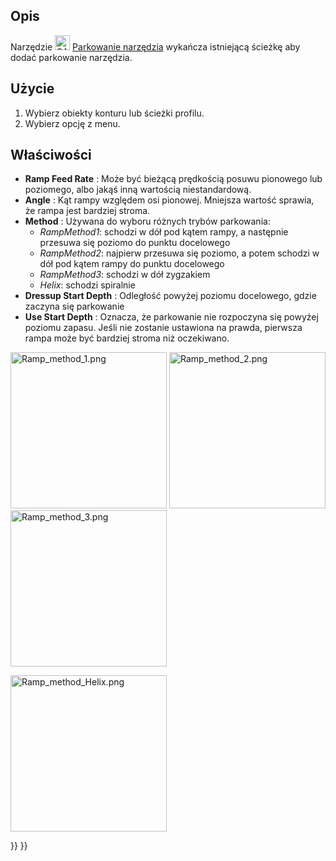 <languages/>

{{Docnav/pl
|[[CAM_DressupLeadInOut/pl|Ulepszenie wprowadzenia / wyprowadzenia]]
|[[CAM_DressupTag/pl|Ulepszenie - znacznik]]
|[[CAM_Workbench/pl|środowisko pracy CAM]]
|IconL=CAM_DressupLeadInOut.svg
|IconR=CAM_DressupTag.svg
|IconC=Workbench_CAM.svg
}}

{{GuiCommand/pl
|Name=CAM DressupRampEntry
|Name/pl=CAM: Ulepszenie - parkowanie narzędzia
|MenuLocation=CAM → Operacje wykańczające ścieżki → Parkowanie narzędzia
|Workbenches=[[CAM_Workbench/pl|CAM]]
|SeeAlso=[[CAM_DressupTag/pl|CAM: Ulepszenie - znacznik]], [[CAM_DressupDogbone/pl|CAM: Ulepszenie - nadcięcie w narożnikach]], [[CAM_DressupDragKnife/pl|CAM: Ulepszenie - Rylec]]
}}

<span id="Description"></span>
==Opis==

Narzędzie [[Image:CAM_DressupRampEntry.svg|24px]] [[CAM_DressupRampEntry/pl|Parkowanie narzędzia]] wykańcza istniejącą ścieżkę aby dodać parkowanie narzędzia.

<span id="Usage"></span>
==Użycie==

# Wybierz obiekty konturu lub ścieżki profilu.
# Wybierz opcję {{MenuCommand|CAM → Operacje wykańczające ścieżki → [[Image:CAM_DressupRampEntry.svg|16px]] RampEntry}} z menu.

<span id="Properties"></span>
==Właściwości==

*'''Ramp Feed Rate''' : Może być bieżącą prędkością posuwu pionowego lub poziomego, albo jakąś inną wartością niestandardową.
*'''Angle''' : Kąt rampy względem osi pionowej. Mniejsza wartość sprawia, że rampa jest bardziej stroma.
*'''Method''' : Używana do wyboru różnych trybów parkowania:
** ''RampMethod1'': schodzi w dół pod kątem rampy, a następnie przesuwa się poziomo do punktu docelowego
** ''RampMethod2'': najpierw przesuwa się poziomo, a potem schodzi w dół pod kątem rampy do punktu docelowego
** ''RampMethod3'': schodzi w dół zygzakiem
** ''Helix'': schodzi spiralnie
*'''Dressup Start Depth''' : Odległość powyżej poziomu docelowego, gdzie zaczyna się parkowanie
*'''Use Start Depth''' : Oznacza, że parkowanie nie rozpoczyna się powyżej poziomu zapasu. Jeśli nie zostanie ustawiona na prawda, pierwsza rampa może być bardziej stroma niż oczekiwano.

[[File:Ramp_method_1.png|x250px]] [[File:Ramp_method_2.png|x250px]] [[File:Ramp_method_3.png|x250px]]
{{Caption|Od lewej do prawej: metody rampowania 1, 2 i 3}}

[[File:Ramp_method_Helix.png|x250px]]
{{Caption|Metoda rampowania Helisa}}


{{Docnav/pl
|[[CAM_DressupLeadInOut/pl|Ulepszenie wprowadzenia / wyprowadzenia]]
|[[CAM_DressupTag/pl|Ulepszenie - znacznik]]
|[[CAM_Workbench/pl|środowisko pracy CAM]]
|IconL=CAM_DressupLeadInOut.svg
|IconR=CAM_DressupTag.svg
|IconC=Workbench_CAM.svg
}}

{{CAM_Tools_navi{{#translation:}}}}
{{Userdocnavi{{#translation:}}}}